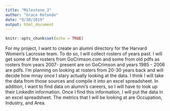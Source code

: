 ```yaml
---
title: "Milestone_3"
author: "Grace Rotondo"
date: "9/30/2019"
output: html_document
---
```



```r
knitr::opts_chunk$set(echo = TRUE)
```


For my project, I want to create an alumni directory for the Harvard Women's Lacrosse team. To do so, I will collect rosters of years past. I will get some of the rosters from GoCrimson.com and some from old pdfs as rosters from years 2007- present are on GoCrimson and years 1985 - 2006 are pdfs. I'm planning on looking at rosters from 20-30 years back and will decide how mnay once I stary actually looking at the data. I think I will take the data from those sources and compile it into an excel spreadsheet. In addition, I want to find data on alumni's careers, so I will have to look up their LinkedIn information. Once I find this information, I will put the data in an excel spreadsheet. The metrics that I will be looking at are Occupation, Industry, and Area. 